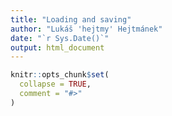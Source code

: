 ```yaml
---
title: "Loading and saving"
author: "Lukáš 'hejtmy' Hejtmánek"
date: "`r Sys.Date()`"
output: html_document
---
```


```r
knitr::opts_chunk$set(
  collapse = TRUE,
  comment = "#>"
)
```

## 
